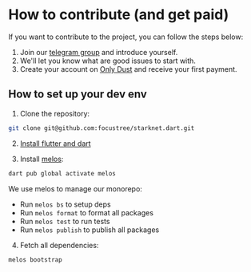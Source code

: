 # How to contribute (and get paid)

If you want to contribute to the project, you can follow the steps below:

1. Join our [telegram group](https://t.me/+CWezjfLIRYc0MDY0) and introduce yourself.
2. We'll let you know what are good issues to start with.
3. Create your account on [Only Dust](https://app.onlydust.com/p/starknetdart) and receive your first payment.

## How to set up your dev env

1. Clone the repository:

```sh
git clone git@github.com:focustree/starknet.dart.git
```

2. [Install flutter and dart](https://docs.flutter.dev/get-started/install)

3. Install [melos](https://melos.invertase.dev/~melos-latest/getting-started):

```sh
dart pub global activate melos
```

We use melos to manage our monorepo:

- Run `melos bs` to setup deps
- Run `melos format` to format all packages
- Run `melos test` to run tests
- Run `melos publish` to publish all packages

4. Fetch all dependencies:

```sh
melos bootstrap
```
